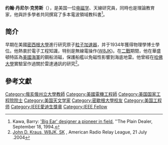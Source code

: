 {{Infobox scientist
|name              = 约翰·丹尼尔·克劳斯<br/>John D. Kraus
|image             = 
|caption           = 
|birth_date        = {{Birth date|1910|06|28}}
|birth_place       = [[美國|美國]][[密西根州|密西根州]][[安娜堡|安娜堡]]
|death_date        = {{death date and age|2004|07|18|1910|06|28}}
|death_place       = [[美國|美國]][[俄亥俄州|俄亥俄州]][[特拉華縣_(俄亥俄州)|德拉瓦縣]]自由鎮<ref>http://www.bigear.org/JDKpassage-obit.htm</ref>
|residence         = [[美國|美國]]
|citizenship       = 
|nationality       = [[美國|美國]]
|ethnicity         = 
|fields            = [[物理学|物理学]]
|workplaces        = [[俄亥俄州立大學|俄亥俄州立大學]]<br />[[哈佛大學|哈佛大學]]<br />[[密西根大學|密西根大學]]
|alma_mater        = [[密西根大學|密西根大學]] 
|doctoral_advisor  = 
|academic_advisors = 
|doctoral_students = 
|notable_students  = 
|known_for         = 
|influences        = 
|influenced        = 
|awards            = [[IEEE愛迪生獎章|IEEE愛迪生獎章]] {{small|(1985)}}
|signature         = 
|footnotes         =
}}
'''约翰·丹尼尔·克劳斯'''（{{lang|en|John Daniel Kraus}}），是美国一位[[电磁学|电磁学]]、天線研究員，同時也是理論教育家，他與許多學者共同撰寫了多本電波領域教科書<ref>Kawa, Barry: [http://www.bigear.org/kraus.htm 'Big Ear' designer a pioneer in field], ''The Plain Dealer, September 18, 1994.</ref>。

== 简介 ==
早期在美國[[密西根大學|密西根大學]]進行研究原子[[粒子加速器|粒子加速器]]，并于1934年獲得物理學博士學位。他熱衷於電子工程知識，特别是無線電操作([[W8JK|W8JK]])。在[[二戰|二戰]]期間，他在華盛頓特區為[[美國海軍|美國海軍]]的鋼船消磁，保護船艦以免磁性影響到海底地雷。他曾經在[[哈佛大學|哈佛大學]]實驗室作過關於雷達通訊的研究<ref>[http://www.arrl.org/news/stories/2004/07/21/1/?nc=1 John D. Kraus, W8JK, SK] {{webarchive|url=https://web.archive.org/web/20070812180654/http://www.arrl.org/news/stories/2004/07/21/1/?nc=1 |date=2007-08-12 }}, American Radio Relay League, 21 July .2004</ref>。

==參考文獻==
<div class="references-small">
<references />
</div>

{{IEEE愛迪生獎章獲獎者 1976–2000}}{{Radio astronomy}}
{{Authority control}}
{{DEFAULTSORT:kraus}}
[[Category:俄亥俄州立大學教師|Category:俄亥俄州立大學教師]]
[[Category:美國電機工程師|Category:美國電機工程師]]
[[Category:美国国家工程院院士|Category:美国国家工程院院士]]
[[Category:美国天文学家|Category:美国天文学家]]
[[Category:密歇根大學校友|Category:密歇根大學校友]]
[[Category:美国工程师|Category:美国工程师]]
[[Category:IEEE愛迪生獎章|Category:IEEE愛迪生獎章]]
[[Category:IEEE_Fellow|Category:IEEE Fellow]]
{{美国科学家小作品}}